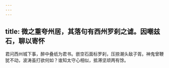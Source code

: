 ```yaml
---
---
---
```

title: 微之重夸州居，其落句有西州罗刹之谑。因嘲兹石，聊以寄怀
---



君问西州城下事，醉中叠纸为君书。嵌空石面标罗刹，压捺潮头敌子胥。神鬼曾鞭犹不动，波涛虽打欲何如？谁知太守心相似，抵滞坚顽两有馀。